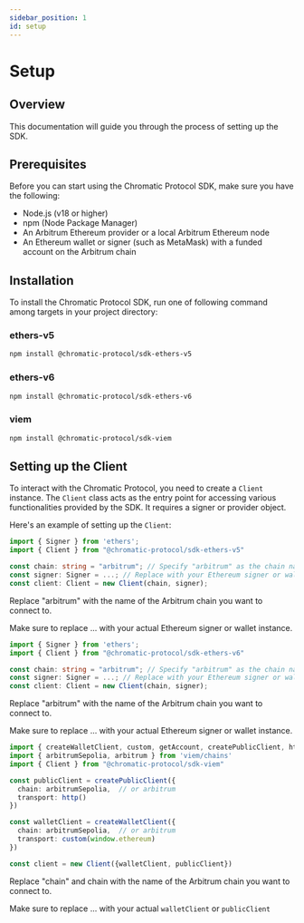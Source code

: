 ```yaml
---
sidebar_position: 1
id: setup
---
```



# Setup

## Overview

This documentation will guide you through the process of setting up the SDK.

## Prerequisites

Before you can start using the Chromatic Protocol SDK, make sure you have the following:

- Node.js (v18 or higher)
- npm (Node Package Manager)
- An Arbitrum Ethereum provider or a local Arbitrum Ethereum node
- An Ethereum wallet or signer (such as MetaMask) with a funded account on the Arbitrum chain

## Installation

To install the Chromatic Protocol SDK, run one of following command among targets in your project directory:

### ethers-v5

```bash npm2yarn
npm install @chromatic-protocol/sdk-ethers-v5
```

### ethers-v6

```bash npm2yarn
npm install @chromatic-protocol/sdk-ethers-v6
```

### viem

```bash npm2yarn
npm install @chromatic-protocol/sdk-viem
```

## Setting up the Client

To interact with the Chromatic Protocol, you need to create a `Client` instance. The `Client` class acts as the entry point for accessing various functionalities provided by the SDK. It requires a signer or provider object.

Here's an example of setting up the `Client`:

<Tabs>

<TabItem value="ts ethers-v5" label="ethers-v5">

```ts ethers-v5
import { Signer } from 'ethers';
import { Client } from "@chromatic-protocol/sdk-ethers-v5"

const chain: string = "arbitrum"; // Specify "arbitrum" as the chain name for the Arbitrum chain
const signer: Signer = ...; // Replace with your Ethereum signer or wallet instance
const client: Client = new Client(chain, signer);
```
Replace "arbitrum" with the name of the Arbitrum chain you want to connect to.

Make sure to replace ... with your actual Ethereum signer or wallet instance.

</TabItem>
<TabItem value="ts ethers-v6" label="ethers-v6">

```ts ethers-v6
import { Signer } from 'ethers';
import { Client } from "@chromatic-protocol/sdk-ethers-v6"

const chain: string = "arbitrum"; // Specify "arbitrum" as the chain name for the Arbitrum chain
const signer: Signer = ...; // Replace with your Ethereum signer or wallet instance
const client: Client = new Client(chain, signer);
```
Replace "arbitrum" with the name of the Arbitrum chain you want to connect to.

Make sure to replace ... with your actual Ethereum signer or wallet instance.

</TabItem>
<TabItem value="ts viem" label="viem">

```ts viem
import { createWalletClient, custom, getAccount, createPublicClient, http } from 'viem'
import { arbitrumSepolia, arbitrum } from 'viem/chains'
import { Client } from "@chromatic-protocol/sdk-viem"

const publicClient = createPublicClient({ 
  chain: arbitrumSepolia,  // or arbitrum
  transport: http()
})

const walletClient = createWalletClient({
  chain: arbitrumSepolia,  // or arbitrum
  transport: custom(window.ethereum)
})

const client = new Client({walletClient, publicClient})
```
Replace "chain" and chain with the name of the Arbitrum chain you want to connect to.

Make sure to replace ... with your actual `walletClient` or `publicClient`

</TabItem>
</Tabs>
